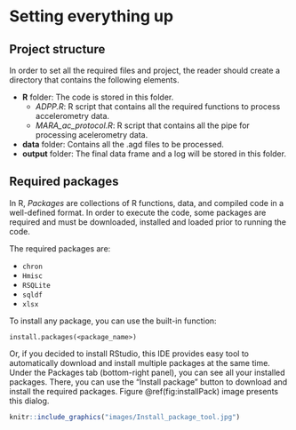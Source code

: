 # Setting everything up {#setup}

## Project structure

In order to set all the required files and project, the reader should create a directory that contains the following elements.

 - **R** folder: The code is stored in this folder.
    - *ADPP.R*: R script that contains all the required functions to process accelerometry data.
    - *MARA_ac_protocol.R*: R script that contains all the pipe for processing acelerometry data.
 - **data** folder: Contains all the .agd files to be processed.
 - **output** folder: The final data frame and a log will be stored in this folder.

## Required packages {#requiredPackages}

In R, *Packages* are collections of R functions, data, and compiled code in a well-defined format. In order to execute the code, some packages are required and must be downloaded, installed and loaded prior to running the code.

The required packages are:

- `chron`
- `Hmisc`
- `RSQLite`
- `sqldf`
- `xlsx`

To install any package, you can use the built-in function:

    install.packages(<package_name>)

Or, if you decided to install RStudio, this IDE provides easy tool to automatically download and install multiple packages at the same time. Under the Packages tab (bottom-right panel), you can see all your installed packages. There, you can use the "Install package" button to download and install the required packages. Figure \@ref(fig:installPack) image presents this dialog.

```r
knitr::include_graphics("images/Install_package_tool.jpg")
```

